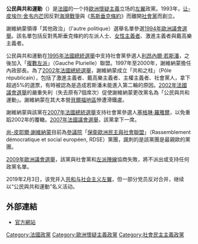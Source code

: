 {{Infobox political party
| party_name = 公民與共和運動
| native_name = Mouvement républicain et citoyen
| party_logo = [[File:Citizen_and_Republican_Movement_logo.jpg|300px]]
| colorcode = MRC
| leader = 尚-路克·羅倫特
| foundation = 1993 (MDC) <br /> 2002 (PR) <br /> 2003 (MRC)
| membership_year = 2017
|membership = 600<ref>[https://www.upr.fr/actualite/france/la-tres-instructive-publication-des-comptes-2017-des-partis-politiques-par-la-cnccfp-lupr-le-plus-grand-parti-independant-de-france-et-le-3e-par-le-nombre-dadherents/ La très instructive publication des comptes 2017 des partis politiques par la CNCCFP] 2019年1月25日</ref>
| ideology = [[共和主义|共和主义]]<br />[[国家主义|国家主义]]<br />[[民主社會主義|民主社會主義]]<br />[[社會民主主義|社會民主主義]]<br />[[主權|左翼主權主義]]<br />[[戴高乐主义|左翼戴高乐主义]]<br />[[歐洲懷疑主義|较歐洲懷疑主義]]<br />[[贸易保护主义|较贸易保护主义]]
| european = 無
| international = 無
| colours = [[紅色|紅色]]、[[藍色|藍色]]
| président = [[Jean-Luc_Laurent|Jean-Luc Laurent]]
| headquarters = 9 rue du Faubourg Poissonnière 75009 Paris
| website = [http://www.mrc-france.org www.mrc-france.org/]
| NAseats = <timeline>
ImageSize = width:100 height:25
PlotArea = left:0 bottom:0 top:0 right:0
TimeAxis = orientation:horizontal format:yyyy
DateFormat = x.y
Period = from:0 till:577
TimeAxis = orientation:horizontal
AlignBars = early
Colors =
 id:gray value:rgb(0.85,0.85,0.85)
 id:darkgray value:rgb(0.27,0.27,0.27)
 id:midgray value:rgb(0.57,0.57,0.57)
 id:blue value:rgb(0.07, 0.44, 0.76)
 id:green value:rgb(0.38, 0.73, 0.27)
 id:orange value:rgb(1, 0.55, 0)
 id:red value:rgb(0.80,0, 0)
BarData =
 bar:Wikipedias
PlotData=
 bar:Wikipedias from:0 till:577 color:gray width:0.2in text:/577
 bar:Wikipedias from:0 till:1 color:yellow width:0.2in text:1
</timeline>
| SENseats = <timeline>
ImageSize = width:100 height:25
PlotArea = left:0 bottom:0 top:0 right:0
TimeAxis = orientation:horizontal format:yyyy
DateFormat = x.y
Period = from:0 till:343
TimeAxis = orientation:horizontal
AlignBars = early
Colors =
 id:gray value:rgb(0.85,0.85,0.85)
 id:darkgray value:rgb(0.27,0.27,0.27)
 id:midgray value:rgb(0.57,0.57,0.57)
 id:blue value:rgb(0.07, 0.44, 0.76)
 id:green value:rgb(0.38, 0.73, 0.27)
 id:orange value:rgb(1, 0.55, 0)
 id:red value:rgb(0.80,0, 0)
BarData =
 bar:Wikipedias
PlotData=
 bar:Wikipedias from:0 till:343 color:gray width:0.2in text:/343
 bar:Wikipedias from:0 till:1 color:yellow width:0.2in text:1
</timeline>
| EPseats = <timeline>
ImageSize = width:100 height:25
PlotArea = left:0 bottom:0 top:0 right:0
TimeAxis = orientation:horizontal format:yyyy
DateFormat = x.y
Period = from:0 till:78
TimeAxis = orientation:horizontal
AlignBars = early
Colors =
 id:gray value:rgb(0.85,0.85,0.85)
 id:darkgray value:rgb(0.27,0.27,0.27)
 id:midgray value:rgb(0.57,0.57,0.57)
 id:blue value:rgb(0.07, 0.44, 0.76)
 id:green value:rgb(0.38, 0.73, 0.27)
 id:orange value:rgb(1, 0.55, 0)
 id:red value:rgb(0.80,0, 0)
BarData =
 bar:Wikipedias
PlotData=
 bar:Wikipedias from:0 till:78 color:gray width:0.2in text:/78
 bar:Wikipedias from:0 till:0 color:yellow width:0.2in text:0
</timeline>
|RCseats = <timeline>
ImageSize = width:100 height:25
PlotArea = left:0 bottom:0 top:0 right:0
TimeAxis = orientation:horizontal format:yyyy
DateFormat = x.y
Period = from:0 till:1880
TimeAxis = orientation:horizontal
AlignBars = early
Colors =
 id:gray value:rgb(0.85,0.85,0.85)
 id:darkgray value:rgb(0.27,0.27,0.27)
 id:midgray value:rgb(0.57,0.57,0.57)
 id:blue value:rgb(0.07, 0.44, 0.76)
 id:green value:rgb(0.38, 0.73, 0.27)
 id:orange value:rgb(1, 0.55, 0)
 id:red value:rgb(0.80,0, 0)
BarData =
 bar:Wikipedias
PlotData=
 bar:Wikipedias from:0 till:1880 color:gray width:0.2in text:/1880
 bar:Wikipedias from:0 till:19 color:yellow width:0.2in text:19
</timeline>
|position=[[左翼|左翼]]}}
'''公民與共和運動'''（{{lang-fr|Mouvement républicain et citoyen，缩写为MRC}}）是[[法國|法國]]的一个持[[歐洲懷疑主義|歐洲懷疑主義]]立场的[[左翼|左翼]]政黨。1993年，[[让-皮埃尔·舍韦内芒|让-皮埃尔·舍韦内芒]]因反對[[海灣戰爭|海灣戰爭]]與《[[馬斯垂克條約|馬斯垂克條約]]》而離開[[社會黨_(法國)|社會黨]]而創立。

謝維納蒙領導「其他政治」（l'autre politique）選舉名單參選[[1994年歐洲議會選舉|1994年歐洲議會選舉]]。該名單包括反對馬斯垂克條約的左派人士、[[女性主義者|女性主義者]]、激進主義者與戴高樂主義者。

公民與共和運動在[[1995年法國總統選舉|1995年法國總統選舉]]中支持社會黨參選人[[利昂內爾·若斯潘|利昂內爾·若斯潘]]，之後加入「[[複數左派|複數左派]]」（Gauche Plurielle）聯盟。1997年至2000年，謝維納蒙擔任內政部長。為了[[2002年法國總統選舉|2002年法國總統選舉]]，謝維納蒙成立「共和之柱」（Pôle républicain），包括了激進主義者、戴高樂主義者、主權主義者、社會黨人，拿下超過5%的選票，有時被認為是造成若斯潘未能進入第二輪的原因。[[2002年法國議會選舉|2002年法國議會選舉]]的嚴重失利（失去原有7個席次）促使謝維納蒙更改黨名為「公民與共和運動」。謝維納蒙在其大本營[[貝爾福地區|貝爾福地區]]慘遭滑鐵盧。

謝維納蒙與該黨在[[2007年法國總統選舉|2007年法國總統選舉]]支持社會黨參選人[[塞格琳·羅雅爾|塞格琳·羅雅爾]]，以免重蹈2002年的覆轍。[[2007年法國議會選舉|2007年法國議會選舉]]，該黨拿下一席。

[[尚-皮耶爾·謝維納蒙|尚-皮耶爾·謝維納蒙]]目前為[[法國參議院|參議院]]「[[保衛歐洲民主與社會聯盟|保衛歐洲民主與社會聯盟]]」（Rassemblement démocratique et social européen, RDSE）黨團，諷刺的是該黨團是最親歐的黨團。

[[2009年歐洲議會選舉|2009年歐洲議會選舉]]，該黨與社會黨和[[左派陣線_(法國)|左派陣線]]協商失敗，將不派出或支持任何政黨名單。

2019年2月3日，该党并入[[共和与社会主义左翼|共和与社会主义左翼]]，但一部分党员反对合并，继续以“公民與共和運動”名义活动。
==外部連結==
*[http://www.mrc-france.org/ 官方網站]{{Wayback|url=http://www.mrc-france.org/ |date=20110310131415 }}

{{法國政黨}}

[[Category:法國政黨|Category:法國政黨]]
[[Category:歐洲懷疑主義政黨|Category:歐洲懷疑主義政黨]]
[[Category:社會民主主義政黨|Category:社會民主主義政黨]]
